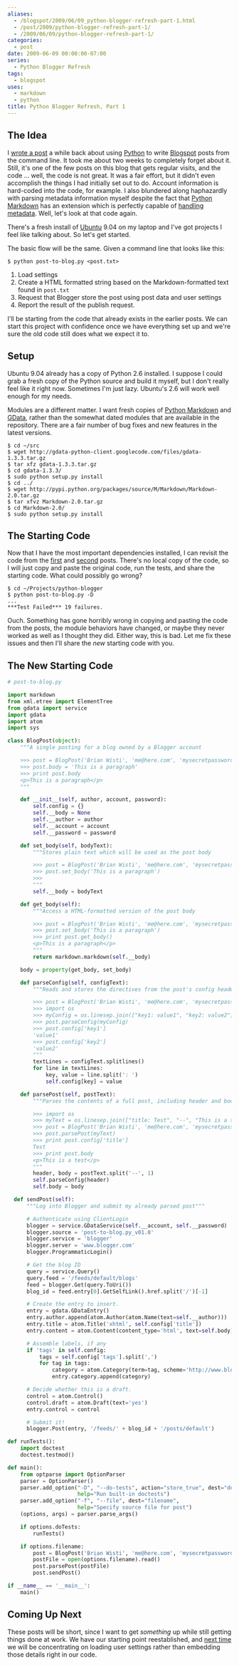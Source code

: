 ```yaml
---
aliases:
  - /blogspot/2009/06/09_python-blogger-refresh-part-1.html
  - /post/2009/python-blogger-refresh-part-1/
  - /2009/06/09/python-blogger-refresh-part-1/
categories:
  - post
date: 2009-06-09 00:00:00-07:00
series:
  - Python Blogger Refresh
tags:
  - blogspot
uses:
  - markdown
  - python
title: Python Blogger Refresh, Part 1
---
```


## The Idea

[wrote a post]: /post/2007/12/python-loves-blogger-part-1/
[Python]: /tags/python/
[Blogspot]: http://blogspot.com
[Python Markdown]: https://pypi.python.org/pypi/Markdown
[handling metadata]: https://pythonhosted.org/Markdown/extensions/meta_data.html

I [wrote a post][] a while back about using [Python][] to write [Blogspot][]
posts from the command line. It took me about two weeks to completely forget
about it. Still, it's one of the few posts on this blog that gets regular
visits, and the code ... well, the code is not great. It was a fair effort, but
it didn't even accomplish the things I had initially set out to do. Account
information is hard-coded into the code, for example. I also blundered along
haphazardly with parsing metadata information myself despite the fact that
[Python Markdown][] has an extension which is perfectly capable of [handling
metadata][]. Well, let's look at that code again.

[Ubuntu]: http://ubuntu.com

There's a fresh install of [Ubuntu][] 9.04 on my laptop and I've got projects I
feel like talking about. So let's get started.

The basic flow will be the same. Given a command line that looks like this:

```
$ python post-to-blog.py <post.txt>
```

1. Load settings
2. Create a HTML formatted string based on the Markdown-formatted text found in `post.txt`
3. Request that Blogger store the post using post data and user settings
4. Report the result of the publish request.

I'll be starting from the code that already exists in the earlier posts. We can
start this project with confidence once we have everything set up and we're
sure the old code still does what we expect it to.

## Setup

Ubuntu 9.04 already has a copy of Python 2.6 installed. I suppose I could grab
a fresh copy of the Python source and build it myself, but I don't really feel
like it right now. Sometimes I'm just lazy. Ubuntu's 2.6 will work well enough
for my needs.

[GData]: https://github.com/google/gdata-python-client

Modules are a different matter. I want fresh copies of [Python Markdown][] and
[GData][], rather than the somewhat dated modules that are available in the
repository. There are a fair number of bug fixes and new features in the latest
versions.

```
$ cd ~/src
$ wget http://gdata-python-client.googlecode.com/files/gdata-1.3.3.tar.gz
$ tar xfz gdata-1.3.3.tar.gz
$ cd gdata-1.3.3/
$ sudo python setup.py install
$ cd ../
$ wget http://pypi.python.org/packages/source/M/Markdown/Markdown-2.0.tar.gz
$ tar xfvz Markdown-2.0.tar.gz
$ cd Markdown-2.0/
$ sudo python setup.py install
```

## The Starting Code

[first]: /post/2007/12/python-loves-blogger-part-1/
[second]: /post/2008/01/adding-categories-to-the-python-blogger-client/

Now that I have the most important dependencies installed, I can revisit the
code from the [first][] and [second][] posts. There's no local copy of the
code, so I will just copy and paste the original code, run the tests, and share
the starting code. What could possibly go wrong?

```
$ cd ~/Projects/python-blogger
$ python post-to-blog.py -D
...
***Test Failed*** 19 failures.
```

Ouch. Something has gone horribly wrong in copying and pasting the code from
the posts, the module behaviors have changed, or maybe they never worked as
well as I thought they did. Either way, this is bad. Let me fix these issues
and then I'll share the *new* starting code with you.

## The New Starting Code

```python
# post-to-blog.py

import markdown
from xml.etree import ElementTree
from gdata import service
import gdata
import atom
import sys

class BlogPost(object):
    """A single posting for a blog owned by a Blogger account

    >>> post = BlogPost('Brian Wisti', 'me@here.com', 'mysecretpassword')
    >>> post.body = 'This is a paragraph'
    >>> print post.body
    <p>This is a paragraph</p>
    """

    def __init__(self, author, account, password):
        self.config = {}
        self.__body = None
        self.__author = author
        self.__account = account
        self.__password = password

    def set_body(self, bodyText):
        """Stores plain text which will be used as the post body

        >>> post = BlogPost('Brian Wisti', 'me@here.com', 'mysecretpassword')
        >>> post.set_body('This is a paragraph')
        >>>
        """
        self.__body = bodyText

    def get_body(self):
        """Access a HTML-formatted version of the post body

        >>> post = BlogPost('Brian Wisti', 'me@here.com', 'mysecretpassword')
        >>> post.set_body('This is a paragraph')
        >>> print post.get_body()
        <p>This is a paragraph</p>
        """
        return markdown.markdown(self.__body)

    body = property(get_body, set_body)

    def parseConfig(self, configText):
        """Reads and stores the directives from the post's config header.

        >>> post = BlogPost('Brian Wisti', 'me@here.com', 'mysecretpassword')
        >>> import os
        >>> myConfig = os.linesep.join(["key1: value1", "key2: value2"])
        >>> post.parseConfig(myConfig)
        >>> post.config['key1']
        'value1'
        >>> post.config['key2']
        'value2'
        """
        textLines = configText.splitlines()
        for line in textLines:
            key, value = line.split(': ')
            self.config[key] = value

    def parsePost(self, postText):
        """Parses the contents of a full post, including header and body.

        >>> import os
        >>> myText = os.linesep.join(["title: Test", "--", "This is a test"])
        >>> post = BlogPost('Brian Wisti', 'me@here.com', 'mysecretpassword')
        >>> post.parsePost(myText)
        >>> print post.config['title']
        Test
        >>> print post.body
        <p>This is a test</p>
        """
        header, body = postText.split('--', 1)
        self.parseConfig(header)
        self.body = body

  def sendPost(self):
      """Log into Blogger and submit my already parsed post"""

      # Authenticate using ClientLogin
      blogger = service.GDataService(self.__account, self.__password)
      blogger.source = 'post-to-blog.py_v01.0'
      blogger.service = 'blogger'
      blogger.server = 'www.blogger.com'
      blogger.ProgrammaticLogin()

      # Get the blog ID
      query = service.Query()
      query.feed = '/feeds/default/blogs'
      feed = blogger.Get(query.ToUri())
      blog_id = feed.entry[0].GetSelfLink().href.split('/')[-1]

      # Create the entry to insert.
      entry = gdata.GDataEntry()
      entry.author.append(atom.Author(atom.Name(text=self.__author)))
      entry.title = atom.Title('xhtml', self.config['title'])
      entry.content = atom.Content(content_type='html', text=self.body)

      # Assemble labels, if any
      if 'tags' in self.config:
          tags = self.config['tags'].split(',')
          for tag in tags:
              category = atom.Category(term=tag, scheme='http://www.blogger.com/atom/ns#')
              entry.category.append(category)

      # Decide whether this is a draft.
      control = atom.Control()
      control.draft = atom.Draft(text='yes')
      entry.control = control

      # Submit it!
      blogger.Post(entry, '/feeds/' + blog_id + '/posts/default')

def runTests():
    import doctest
    doctest.testmod()

def main():
    from optparse import OptionParser
    parser = OptionParser()
    parser.add_option("-D", "--do-tests", action="store_true", dest="doTests",
                      help="Run built-in doctests")
    parser.add_option("-f", "--file", dest="filename",
                      help="Specify source file for post")
    (options, args) = parser.parse_args()

    if options.doTests:
        runTests()

    if options.filename:
        post = BlogPost('Brian Wisti', 'me@here.com', 'mysecretpassword')
        postFile = open(options.filename).read()
        post.parsePost(postFile)
        post.sendPost()

if __name__ == '__main__':
    main()
```

## Coming Up Next

[next time]: /post/2009/06/python-blogger-refresh-part-2-settings/

These posts will be short, since I want to get *something* up while still
getting things done at work. We have our starting point reestablished, and
[next time][] we will be concentrating on loading user settings rather than
embedding those details right in our code.
